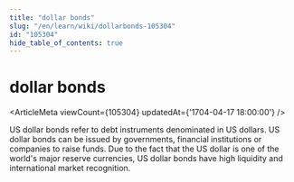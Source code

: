 ```yaml
---
title: "dollar bonds"
slug: "/en/learn/wiki/dollarbonds-105304"
id: "105304"
hide_table_of_contents: true
---
```



# dollar bonds

<ArticleMeta viewCount={105304} updatedAt={'1704-04-17 18:00:00'} />

US dollar bonds refer to debt instruments denominated in US dollars. US dollar bonds can be issued by governments, financial institutions or companies to raise funds. Due to the fact that the US dollar is one of the world's major reserve currencies, US dollar bonds have high liquidity and international market recognition.
